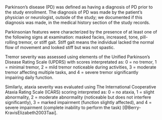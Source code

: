 Parkinson’s disease (PD) was defined as 
having a diagnosis of PD prior to the study enrollment. 
The diagnosis of PD was made by the patient’s physician or neurologist, 
outside of the study; 
we documented if this diagnosis was made, 
in the medical history section of the study records.

Parkinsonian features were characterized by the presence of 
at least one of the following signs at examination: 
masked facies, 
increased, tone, 
pill-rolling tremor, or 
stiff gait. 
Stiff gait means the individual lacked the normal flow of movement 
and looked stiff but was not spastic.

Tremor severity was assessed using elements of 
the Unified Parkinson’s Disease Rating Scale (UPDRS) 
with scores interpretated as: 
0 = no tremor,
1 = minimal tremor, 
2 = mild tremor noticeable during activities, 
3 = moderate tremor affecting multiple tasks, 
and 4 = severe tremor significantly impairing daily function.

Similarly, ataxia severity was evaluated using The International Cooperative Ataxia Rating Scale (ICARS) scoring interpreted as: 
0 = no ataxia, 
1 = slight abnormality, 
2 = moderate abnormality (noticeable but does not interfere significantly),
3 = marked impairment (function slightly affected), and 
4 = severe impairment (complete inability to perform the task) [@Berry-KravisElizabeth2003Taai].
